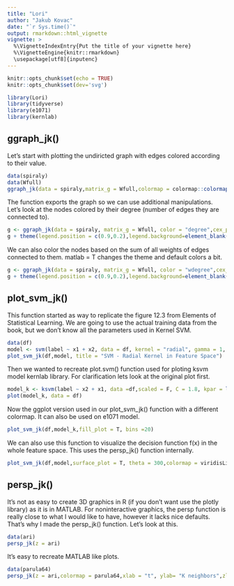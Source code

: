 ---
title: "Lori"
author: "Jakub Kovac"
date: "`r Sys.time()`"
output: rmarkdown::html_vignette
vignette: >
  %\VignetteIndexEntry{Put the title of your vignette here}
  %\VignetteEngine{knitr::rmarkdown}
  \usepackage[utf8]{inputenc}
---

```{r setup, include=FALSE}
knitr::opts_chunk$set(echo = TRUE)
knitr::opts_chunk$set(dev='svg')
```
```{r results='hide', message=FALSE, warning=FALSE}
library(Lori)
library(tidyverse)
library(e1071)
library(kernlab)
```

## ggraph_jk()
Let's start with plotting the undiricted graph with edges colored according to their value.

```{r message=FALSE, warning=FALSE, fig.height = 6, fig.width=8}
data(spiraly)
data(Wfull)
ggraph_jk(data = spiraly,matrix_g = Wfull,colormap = colormap::colormap(colormap = "hot", n = 256),cex_p = 1.5)
```

The function exports the graph so we can use additional manipulations.  Let's look at the nodes colored by their degree (number of edges they are connected to).

```{r message=FALSE, warning=FALSE, fig.height = 6, fig.width=7}
g <- ggraph_jk(data = spiraly, matrix_g = Wfull, color = "degree",cex_p = 3)
g + theme(legend.position = c(0.9,0.2),legend.background=element_blank())
```

We can also color the nodes based on the sum of all weights of edges connected to them. matlab = T changes the theme and default colors a bit.

```{r message=FALSE, warning=FALSE, fig.height = 6, fig.width=7}
g <- ggraph_jk(data = spiraly, matrix_g = Wfull, color = "wdegree",cex_p = 3,matlab = T,color_lines = "black")
g + theme(legend.position = c(0.9,0.2),legend.background=element_blank())
```

## plot_svm_jk()
This function started as way to replicate the figure 12.3 from Elements of Statistical Learning. We are going to use the actual training data from the book, but we don't know all the parameters used in Kernel SVM.

```{r message=FALSE, warning=FALSE, fig.height = 6, fig.width=7}
data(df)
model <- svm(label ~ x1 + x2, data = df, kernel = "radial", gamma = 1, scale = F, cost = 1.8)
plot_svm_jk(df,model, title = "SVM - Radial Kernel in Feature Space")
```

Then we wanted to recreate plot.svm() function used for ploting ksvm model kernlab library. For clarification lets look at the original plot first.

```{r message=FALSE, warning=FALSE, fig.height = 6, fig.width=7}
model_k <- ksvm(label ~ x2 + x1, data =df,scaled = F, C = 1.8, kpar = list(sigma = 1)) 
plot(model_k, data = df)
```

Now the ggplot version used in our plot_svm_jk() function with a different colormap. It can also be used on e1071 model.

```{r message=FALSE, warning=FALSE, fig.height = 6, fig.width=7}
plot_svm_jk(df,model_k,fill_plot = T, bins =20)
```

We can also use this function to visualize the decision function f(x) in the whole feature space. This uses the persp_jk() function internally.

```{r message=FALSE, warning=FALSE, fig.height = 6, fig.width=8}
plot_svm_jk(df,model,surface_plot = T, theta = 300,colormap = viridisLite::viridis(64,option = "A"))
```

## persp_jk()
It's not as easy to create 3D graphics in R (if you don't want use the plotly library) as it is in MATLAB. For noninteractive graphics, the persp function is really close to what I would like to have, however it lacks nice defaults. That's why I made the persp_jk() function. Let's look at this.

```{r message=FALSE, warning=FALSE, fig.height = 6, fig.width=8}
data(ari)
persp_jk(z = ari)
```

It's easy to recreate MATLAB like plots.

```{r message=FALSE, warning=FALSE, fig.height = 6, fig.width=8}
data(parula64)
persp_jk(z = ari,colormap = parula64,xlab = "t", ylab= "K neighbors",zlab = "Adjusted Rand Index",legend=F)
```

